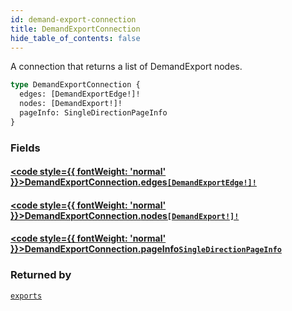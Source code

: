 ```yaml
---
id: demand-export-connection
title: DemandExportConnection
hide_table_of_contents: false
---
```








A connection that returns a list of DemandExport nodes.

```graphql
type DemandExportConnection {
  edges: [DemandExportEdge!]!
  nodes: [DemandExport!]!
  pageInfo: SingleDirectionPageInfo
}
```


### Fields

#### [<code style={{ fontWeight: 'normal' }}>DemandExportConnection.<b>edges</b></code>](#)<Bullet />[`[DemandExportEdge!]!`](/demand/api/graphql-admin/reference/objects/demand-export-edge) <Badge class="secondary" text="non-null"/> <Badge class="secondary" text="object"/>
> 
> 

#### [<code style={{ fontWeight: 'normal' }}>DemandExportConnection.<b>nodes</b></code>](#)<Bullet />[`[DemandExport!]!`](/demand/api/graphql-admin/reference/objects/demand-export) <Badge class="secondary" text="non-null"/> <Badge class="secondary" text="object"/>
> 
> 

#### [<code style={{ fontWeight: 'normal' }}>DemandExportConnection.<b>pageInfo</b></code>](#)<Bullet />[`SingleDirectionPageInfo`](/demand/api/graphql-admin/reference/objects/single-direction-page-info) <Badge class="secondary" text="object"/>
> 
> 



### Returned by

[`exports`](/demand/api/graphql-admin/reference/queries/exports)  <Badge class="secondary" text="query"/>



